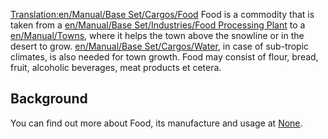 [[Translation:en/Manual/Base Set/Cargos/Food]]
{{en/Manual/Base Set/Cargos/Cargo|
name=Food|
image=en/Manual/Base Set/Industries/Foodprocplant.png|
produced=[[en/Manual/Base Set/Industries/Food Processing Plant]]|
accepted=[[en/Manual/Towns]]
}}
Food is a commodity that is taken from a [[en/Manual/Base Set/Industries/Food Processing Plant]] to a [[en/Manual/Towns]], where it helps the town above the snowline or in the desert to grow. [[en/Manual/Base Set/Cargos/Water]], in case of sub-tropic climates, is also needed for town growth. Food may consist of flour, bread, fruit, alcoholic beverages, meat products et cetera.

==Background==
You can find out more about Food, its manufacture and usage at [https://www.wikipedia.org/wiki/Food None].